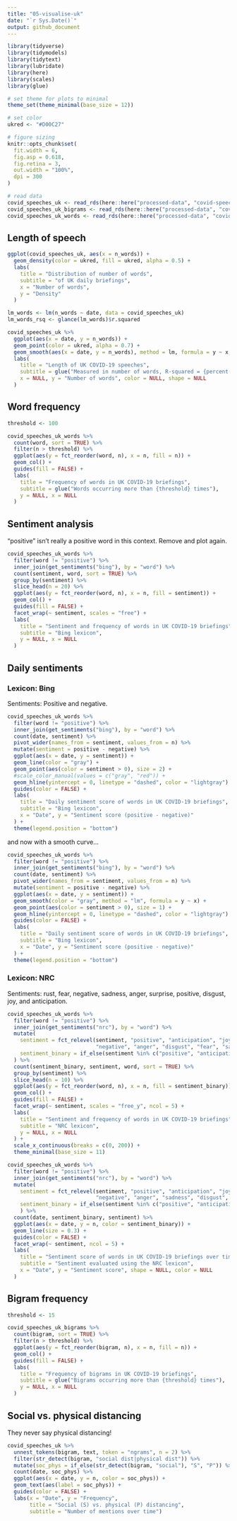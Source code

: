 ```yaml
---
title: "05-visualise-uk"
date: "`r Sys.Date()`"
output: github_document
---
```


```r
library(tidyverse)
library(tidymodels)
library(tidytext)
library(lubridate)
library(here)
library(scales)
library(glue)

# set theme for plots to minimal
theme_set(theme_minimal(base_size = 12))

# set color
ukred <- "#D00C27"

# figure sizing
knitr::opts_chunk$set(
  fit.width = 6,
  fig.asp = 0.618,
  fig.retina = 3, 
  out.width = "100%",
  dpi = 300
)

# read data
covid_speeches_uk <- read_rds(here::here("processed-data", "covid-speeches-uk.rds"))
covid_speeches_uk_bigrams <- read_rds(here::here("processed-data", "covid-speeches-uk-bigrams.rds"))
covid_speeches_uk_words <- read_rds(here::here("processed-data", "covid-speeches-uk-words.rds"))
```

## Length of speech

```r
ggplot(covid_speeches_uk, aes(x = n_words)) +
  geom_density(color = ukred, fill = ukred, alpha = 0.5) +
  labs(
    title = "Distribution of number of words",
    subtitle = "of UK daily briefings",
    x = "Number of words",
    y = "Density"
  )
```


```r
lm_words <- lm(n_words ~ date, data = covid_speeches_uk)
lm_words_rsq <- glance(lm_words)$r.squared

covid_speeches_uk %>%
  ggplot(aes(x = date, y = n_words)) +
  geom_point(color = ukred, alpha = 0.7) +
  geom_smooth(aes(x = date, y = n_words), method = lm, formula = y ~ x, color = "darkgray") +
  labs(
    title = "Length of UK COVID-19 speeches",
    subtitle = glue("Measured in number of words, R-squared = {percent(lm_words_rsq)}"),
    x = NULL, y = "Number of words", color = NULL, shape = NULL
  )
```

## Word frequency

```r
threshold <- 100

covid_speeches_uk_words %>%
  count(word, sort = TRUE) %>%
  filter(n > threshold) %>%
  ggplot(aes(y = fct_reorder(word, n), x = n, fill = n)) +
  geom_col() +
  guides(fill = FALSE) +
  labs(
    title = "Frequency of words in UK COVID-19 briefings",
    subtitle = glue("Words occurring more than {threshold} times"),
    y = NULL, x = NULL
  )
```

## Sentiment analysis

"positive" isn't really a positive word in this context. Remove and plot again.

```r
covid_speeches_uk_words %>%
  filter(word != "positive") %>%
  inner_join(get_sentiments("bing"), by = "word") %>%
  count(sentiment, word, sort = TRUE) %>%
  group_by(sentiment) %>%
  slice_head(n = 20) %>%
  ggplot(aes(y = fct_reorder(word, n), x = n, fill = sentiment)) +
  geom_col() +
  guides(fill = FALSE) +
  facet_wrap(~ sentiment, scales = "free") +
  labs(
    title = "Sentiment and frequency of words in UK COVID-19 briefings",
    subtitle = "Bing lexicon",
    y = NULL, x = NULL
  )
```

## Daily sentiments

### Lexicon: Bing

Sentiments: Positive and negative.

```r
covid_speeches_uk_words %>%
  filter(word != "positive") %>% 
  inner_join(get_sentiments("bing"), by = "word") %>%
  count(date, sentiment) %>%
  pivot_wider(names_from = sentiment, values_from = n) %>%
  mutate(sentiment = positive - negative) %>%
  ggplot(aes(x = date, y = sentiment)) +
  geom_line(color = "gray") +
  geom_point(aes(color = sentiment > 0), size = 2) +
  #scale_color_manual(values = c("gray", "red")) +
  geom_hline(yintercept = 0, linetype = "dashed", color = "lightgray") +
  guides(color = FALSE) +
  labs(
    title = "Daily sentiment score of words in UK COVID-19 briefings",
    subtitle = "Bing lexicon",
    x = "Date", y = "Sentiment score (positive - negative)"
  ) +
  theme(legend.position = "bottom")
```

and now with a smooth curve...

```r
covid_speeches_uk_words %>%
  filter(word != "positive") %>%
  inner_join(get_sentiments("bing"), by = "word") %>%
  count(date, sentiment) %>%
  pivot_wider(names_from = sentiment, values_from = n) %>%
  mutate(sentiment = positive - negative) %>%
  ggplot(aes(x = date, y = sentiment)) +
  geom_smooth(color = "gray", method = "lm", formula = y ~ x) +
  geom_point(aes(color = sentiment > 0), size = 1) +
  geom_hline(yintercept = 0, linetype = "dashed", color = "lightgray") +
  guides(color = FALSE) +
  labs(
    title = "Daily sentiment score of words in UK COVID-19 briefings",
    subtitle = "Bing lexicon",
    x = "Date", y = "Sentiment score (positive - negative)"
  ) +
  theme(legend.position = "bottom")
```

### Lexicon: NRC

Sentiments: rust, fear, negative, sadness, anger, surprise, positive, disgust, joy, and anticipation.

```r
covid_speeches_uk_words %>%
  filter(word != "positive") %>%
  inner_join(get_sentiments("nrc"), by = "word") %>%
  mutate(
    sentiment = fct_relevel(sentiment, "positive", "anticipation", "joy", "surprise", "trust",
                            "negative", "anger", "disgust", "fear", "sadness"),
    sentiment_binary = if_else(sentiment %in% c("positive", "anticipation", "joy", "surprise", "trust"), "positive", "negative")
  ) %>%
  count(sentiment_binary, sentiment, word, sort = TRUE) %>%
  group_by(sentiment) %>%
  slice_head(n = 10) %>%
  ggplot(aes(y = fct_reorder(word, n), x = n, fill = sentiment_binary)) +
  geom_col() +
  guides(fill = FALSE) +
  facet_wrap(~ sentiment, scales = "free_y", ncol = 5) +
  labs(
    title = "Sentiment and frequency of words in UK COVID-19 briefings",
    subtitle = "NRC lexicon",
    y = NULL, x = NULL
  ) +
  scale_x_continuous(breaks = c(0, 200)) +
  theme_minimal(base_size = 11)
```

```r
covid_speeches_uk_words %>%
  filter(word != "positive") %>%
  inner_join(get_sentiments("nrc"), by = "word") %>%
  mutate(
    sentiment = fct_relevel(sentiment, "positive", "anticipation", "joy", "surprise", "trust",
                            "negative", "anger", "sadness", "disgust", "fear"),
    sentiment_binary = if_else(sentiment %in% c("positive", "anticipation", "joy", "surprise", "trust"), "positive", "negative")
    ) %>%
  count(date, sentiment_binary, sentiment) %>%
  ggplot(aes(x = date, y = n, color = sentiment_binary)) +
  geom_line(size = 0.3) +
  guides(color = FALSE) +
  facet_wrap(~ sentiment, ncol = 5) +
  labs(
    title = "Sentiment score of words in UK COVID-19 briefings over time",
    subtitle = "Sentiment evaluated using the NRC lexicon",
    x = "Date", y = "Sentiment score", shape = NULL, color = NULL
  )
```

## Bigram frequency

```r
threshold <- 15

covid_speeches_uk_bigrams %>%
  count(bigram, sort = TRUE) %>%
  filter(n > threshold) %>%
  ggplot(aes(y = fct_reorder(bigram, n), x = n, fill = n)) +
  geom_col() +
  guides(fill = FALSE) +
  labs(
    title = "Frequency of bigrams in UK COVID-19 briefings",
    subtitle = glue("Bigrams occurring more than {threshold} times"),
    y = NULL, x = NULL
  )
```

## Social vs. physical distancing

They never say physical distancing!

```r
covid_speeches_uk %>%
  unnest_tokens(bigram, text, token = "ngrams", n = 2) %>%
  filter(str_detect(bigram, "social dist|physical dist")) %>%
  mutate(soc_phys = if_else(str_detect(bigram, "social"), "S", "P")) %>%
  count(date, soc_phys) %>%
  ggplot(aes(x = date, y = n, color = soc_phys)) +
  geom_text(aes(label = soc_phys)) +
  guides(color = FALSE) +
  labs(x = "Date", y = "Frequency",
       title = "Social (S) vs. physical (P) distancing",
       subtitle = "Number of mentions over time")
```

